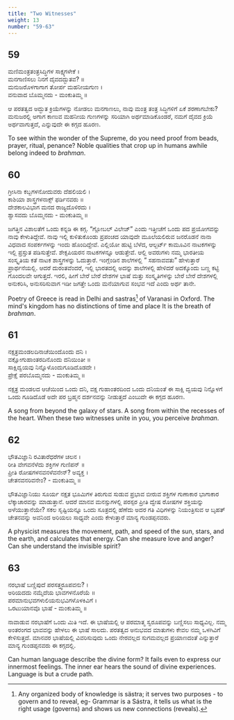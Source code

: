 ```yaml
---
title: "Two Witnesses"
weight: 13
number: "59-63"
---
```


## 59

ಮಣಿಮಂತ್ರತಂತ್ರಸಿದ್ಧಿಗಳ ಸಾಕ್ಷ್ಯಗಳೇಕೆ ।  
ಮನಗಾಣಿಸಲು ನಿನಗೆ ದೈವದದ್ಭುತವ? ॥  
ಮನುಜರೊಳಗಾಗಾಗ ತೋರ್ಪ ಮಹನೀಯಗುಣ ।  
ವನುವಾದ ಬೊಮ್ಮನದು - ಮಂಕುತಿಮ್ಮ ॥

ಆ ಪರತತ್ವದ ಅದ್ಭುತ ಕ್ರಿಯೆಗಳನ್ನು ನೋಡಲು ಮನಗಾಣಲು, ನಾವು ಮಂತ್ರ ತಂತ್ರ ಸಿದ್ಧಿಗಳಿಗೆ ಏಕೆ ಶರಣಾಗಬೇಕು? ಮನುಜರಲ್ಲಿ ಅಗಾಗ ಕಾಣುವ ಮಹನೀಯ ಗುಣಗಳನ್ನು ಸರಿಯಾಗಿ ಅರ್ಥಮಾಡಿಕೊಂಡರೆ, ನಮಗೆ ದೈವದ ಕ್ರಿಯೆ ಅರ್ಥವಾಗುತ್ತದೆ, ಎನ್ನುವುದೇ ಈ ಕಗ್ಗದ ಹೂರಣ.

To see within the wonder of the Supreme, do you need proof from beads, prayer, ritual, penance? Noble qualities that crop up in humans awhile belong indeed to _brahman_.

## 60

ಗ್ರೀಸಿನಾ ಕಬ್ಬಗಳನೋದುವರು ದೆಹಲಿಯಲಿ ।  
ಕಾಶಿಯಾ ಶಾಸ್ತ್ರಗಳನಾಕ್ಸ್ ಫರ್ಡಿನವರು‍ ॥  
ದೇಶಕಾಲವಿಭಾಗ ಮನದ ರಾಜ್ಯದೊಳಿರದು ।  
ಶ್ವಾಸವದು ಬೊಮ್ಮನದು - ಮಂಕುತಿಮ್ಮ ॥

ಜಗತ್ತಿನ ವಿಶಾಲತೆಗೆ ಒಂದು ಕನ್ನಡಿ ಈ ಕಗ್ಗ. “ಗ್ಲೋಬಲ್ ವಿಲೇಜ್” ಎಂದು ಇತ್ತೀಚೆಗೆ ಒಂದು ಪದ ಪ್ರಯೋಗವನ್ನು ನಾವು ಕೇಳುತಿದ್ದೇವೆ. ನಾವು ಇಲ್ಲಿ ಕುಳಿತುಕೊಂಡು ಪ್ರಪಂಚದ ಯಾವುದೇ ಮೂಲೆಯಲಿರುವ ಜನರೊಡನೆ ನಾನಾ ವಿಧವಾದ ಸಂಪರ್ಕಗಳನ್ನು ಇಂದು ಹೊಂದಿದ್ದೇವೆ. ಎಲ್ಲಿಯೋ ಹುಟ್ಟಿ ಬೆಳೆದ, ಆಲ್ಬರ್ಟ್ ಕಾಮೂವಿನ ನಾಟಕಗಳನ್ನು ಇಲ್ಲಿ ಪ್ರಸ್ತುತ ಪಡಿಸುತ್ತೇವೆ. ಶೇಕ್ಸಪಿಯರನ ನಾಟಕಗಳನ್ನೂ ಆಡುತ್ತೇವೆ. ಆಲ್ಲಿ ಅವರುಗಳು ನಮ್ಮ ಭಾರತೀಯ ಸಂಸ್ಕೃತಿಯ ಕತೆ ನಾಟಕ ಶಾಸ್ತ್ರಗಳನ್ನು ಓದುತ್ತಾರೆ. ಇಂಗ್ಲೆಂಡಿನ ಶಾಲೆಗಳಲ್ಲಿ ” ಸಹನಾವವತು” ಹೇಳುತ್ತಾರೆ ಪ್ರಾರ್ಥನೆಯಲ್ಲಿ. ಆದರೆ ದುರಂತವೆಂದರೆ, ಇಲ್ಲಿ ಭಾರತದಲ್ಲಿ ಅದನ್ನು ಶಾಲೆಗಳಲ್ಲಿ ಹೇಳಿದರೆ ಅದಕ್ಕೊಂದು ಬಣ್ಣ ಕಟ್ಟಿ ಗೊಂದಲವೇ ಆಗುತ್ತದೆ. ಇರಲಿ, ಹೀಗೆ ಬೇರೆ ಬೇರೆ ದೇಶಗಳ ಭಾಷೆ ಮತ್ತು ಸಂಸ್ಕೃತಿಗಳನ್ನು ಬೇರೆ ಬೇರೆ ದೇಶಗಳಲ್ಲಿ ಅನುಕರಿಸಿ, ಅನುಸರಿಸುವಾಗ ಇಡೀ ಜಗತ್ತೇ ಒಂದು ಮನೆಯಾಗುವ ಸಂಭವ ಇದೆ ಎಂದು ಅರ್ಥ ತಾನೇ.

Poetry of Greece is read in Delhi and sastras[^22] of Varanasi in Oxford. The mind's kingdom has no distinctions of time and place It is the breath of _brahman_.

## 61

ನಕ್ಷತ್ರಮಂಡಲದಿನಾಚೆಯಿಂದೊಂದು ದನಿ ।  
ವಕ್ಷೋಗುಹಾಂತರದಿನೊಂದು ದನಿಯಿಂತೀ ॥  
ಸಾಕ್ಷಿದ್ವಯವು ನಿನ್ನೊಳೊಂದುಗೂಡಿದೊಡದೇ ।  
ಪ್ರೇಕ್ಷೆ ಪರಬೊಮ್ಮನದು - ಮಂಕುತಿಮ್ಮ ॥

ನಕ್ಷತ್ರ ಮಂಡಲದ ಆಚೆಯಿಂದ ಒಂದು ದನಿ, ವಕ್ಷ ಗುಹಾಂತರದಿಂದ ಒಂದು ದನಿಯಂತೆ ಈ ಸಾಕ್ಷಿ ದ್ವಯವು ನಿನ್ನೊಳಗೆ ಒಂದು ಗೂಡಿದೊಡೆ ಅದೇ ಪರ ಬ್ರಹ್ಮನ ದರ್ಶನವನ್ನು ನೀಡುತ್ತದೆ ಎಂಬುದೇ ಈ ಕಗ್ಗದ ಹೂರಣ.

A song from beyond the galaxy of stars. A song from within the recesses of the heart. When these two witnesses unite in you, you perceive _brahman_.

## 62

ಭೌತವಿಜ್ಞಾನಿ ರವಿತಾರೆಧರೆಗಳ ಚಲನ ।  
ರೀತಿ ವೇಗವನೆಳೆದು ಶಕ್ತಿಗಳ ಗುಣಿಪನ್ ॥  
ಪ್ರೀತಿ ರೋಷಗಳನವನಳೆವನೇನ್? ಅವ್ಯಕ್ತ ।  
ಚೇತನವನರಿವನೇಂ? - ಮಂಕುತಿಮ್ಮ ॥

ಭೌತವಿಜ್ಞಾನಿಯು ಸೂರ್ಯ ನಕ್ಷತ ಭೂಮಿಗಳ ತಿರುಗುವ ಸುಡುವ ಪ್ರಭಾವ ಬೀರುವ ಶಕ್ತಿಗಳ ಗುಣಾಕಾರ ಭಾಗಾಕಾರ ಲೆಕ್ಕಾಚಾರವನ್ನು ಮಾಡುತ್ತಾನೆ. ಆದರೆ ಮಾನವ ಮನಸ್ಸುಗಳಲ್ಲಿ ಪರಸ್ಪರ ಪ್ರೀತಿ ದ್ವೇಷ ರೋಷಗಳ ಶಕ್ತಿಯನ್ನು ಅಳೆಯುತ್ತಾನೆಯೇ? ಸಕಲ ಸೃಷ್ಟಿಯನ್ನೂ ಒಂದು ಸೂತ್ರದಲ್ಲಿ ಹೆಣೆದು ಅದರ ಗತಿ ವಿಧಿಗಳನ್ನು ನಿಯಂತ್ರಿಸುವ ಆ ಬೃಹತ್ ಚೇತನವನ್ನು ಅವನಿಂದ ಅರಿಯಲು ಸಾಧ್ಯವೇ ಎಂದು ಕೇಳುತ್ತಾರೆ ಮಾನ್ಯ ಗುಂಡಪ್ಪನವರು.

A physicist measures the movement, path, and speed of the sun, stars, and the earth, and calculates that energy. Can she measure love and anger? Can she understand the invisible spirit?

## 63

ನರಭಾಷೆ ಬಣ್ಣಿಪುದೆ ಪರಸತ್ತ್ವರೂಪವನು? ।  
ಅರಿಯದದು ನಮ್ಮೆದೆಯ ಭಾವಗಳನೊರೆಯೆ ॥  
ಪರಮಾನುಭವಗಳುಲಿಯನುಭವಿಗಳೊಳಕಿವಿಗೆ ।  
ಒರಟುಯಾನವೊ ಭಾಷೆ - ಮಂಕುತಿಮ್ಮ ॥

ನಾವಾಡುವ ನರಭಾಷೆಗೆ ಒಂದು ಮಿತಿ ಇದೆ. ಈ ಭಾಷೆಯಲ್ಲಿ ಆ ಪರಮಾತ್ಮ ಸ್ವರೂಪವನ್ನು ಬಣ್ಣಿಸಲು ಸಾಧ್ಯವಿಲ್ಲ. ನಮ್ಮ ಅಂತರಂಗದ ಭಾವವನ್ನು ಹೇಳಲು ಈ ಭಾಷೆ ಸಾಲದು. ಪರತತ್ವದ ಅನುಭವದ ಮಾತುಗಳು ಕೇವಲ ನಮ್ಮ ಒಳಗಿವಿಗೆ ಕೇಳಿಸುತ್ತದೆ. ಮಾನವರ ಭಾಷೆಯಲ್ಲಿ ವಿವರಿಸುವುದು ಒಂದು ನೇರವಲ್ಲದ ಸುಗಮವಲ್ಲದ ಪ್ರಯಾಣದಂತೆ ಎನ್ನುತ್ತಾರೆ ಮಾನ್ಯ ಗುಂಡಪ್ಪನವರು ಈ ಕಗ್ಗದಲ್ಲಿ.

Can human language describe the divine form? It fails even to express our innermost feelings. The inner ear hears the sound of divine experiences. Language is but a crude path.

[^22]:
    Any organized body of knowledge is sästra; it serves two purposes - to govern and
    to reveal, eg- Grammar is a Sástra, it tells us what is the right usage (governs) and
    shows us new connections (reveals).
